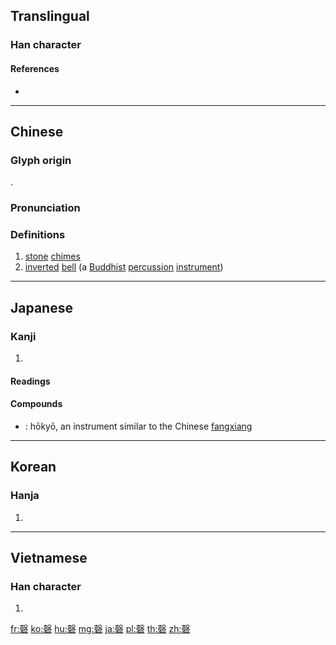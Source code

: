 {{character info/new}}
==Translingual==

===Han character===
{{Han char|rn=112|rad=石|as=11|sn=16|four=47601|canj=GEMR|ids=⿱殸石}}

====References====
* {{Han ref|kx=0836.020|dkj=24454|dj=1253.110|hdz=42451.020|uh=78EC|ud=30956|bh=BF6B|bd=49003}}

----

==Chinese==
{{zh-forms}}

===Glyph origin===
{{Han etym}}
{{Han compound|殸|石|t2=stone|ls=ic}}.

===Pronunciation===
{{zh-pron
|m=qìng
|c=hing3
|mc=y
|oc=y
|ma=
|cat=n
}}

===Definitions===
{{zh-hanzi}}

# [[stone]] [[chime]]s
# [[invert]]ed [[bell]] (a [[Buddhist]] [[percussion]] [[instrument]])

----

==Japanese==

===Kanji===
{{ja-kanji|rs=石16|grade=}}

# {{defn|lang=ja|sort=石11}}

====Readings====
{{ja-readings|goon=[[きょう]] (kyō)|kanon=[[けい]] (kei)|kun=[[うちいし]] (uchiishi), [[むなしい]] (munashii), [[つきる]] (tsukiru)}}

====Compounds====
* {{ja-r|方磬|ほうけい}}: hōkyō, an instrument similar to the Chinese [[w:fangxiang|fangxiang]]

----

==Korean==

===Hanja===
{{ko-hanja|hangeul=경|eumhun=|rv=gyeong|mr=kyŏng|y=kyeng}}

# {{defn|lang=ko|sort=石11}}

----

==Vietnamese==

===Han character===
{{vi-hantu|[[khánh]]|rs=石11}}

# {{defn|lang=vi|sort=石11}}

[[fr:磬]]
[[ko:磬]]
[[hu:磬]]
[[mg:磬]]
[[ja:磬]]
[[pl:磬]]
[[th:磬]]
[[zh:磬]]